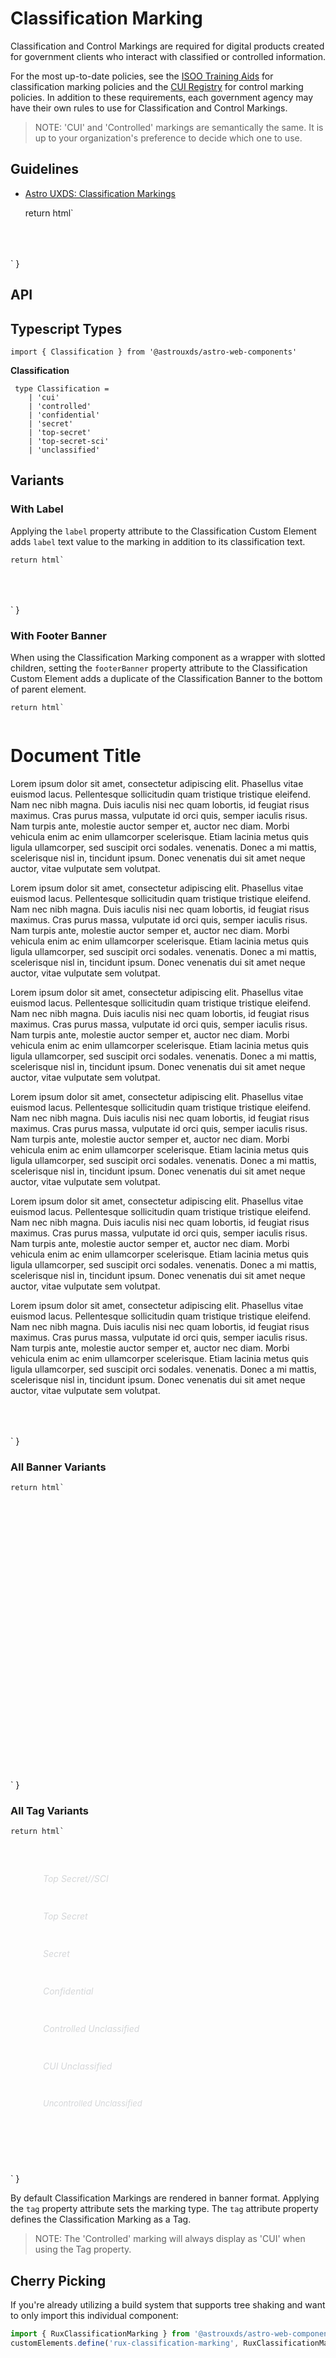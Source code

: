 
<Meta of={ClassificationMarkingStories} />

# Classification Marking

Classification and Control Markings are required for digital products created for government clients who interact with classified or controlled information.

For the most up-to-date policies, see the [ISOO Training Aids](https://www.archives.gov/isoo/training/training-aids) for classification marking policies and the [CUI Registry](https://www.archives.gov/cui) for control marking policies. In addition to these requirements, each government agency may have their own rules to use for Classification and Control Markings.

> NOTE: 'CUI' and 'Controlled' markings are semantically the same. It is up to your organization's preference to decide which one to use.

## Guidelines

* [Astro UXDS: Classification Markings](https://astrouxds.com/components/classification-markings/)

    return html`
<div
    style="display: flex; flex-flow: column; justify-content: center; margin-bottom:50px; position: relative;"
>
    <rux-classification-marking
        classification="${args.classification}"
        .label="${args.label}"
        ?tag="${args.tag}"
    ></rux-classification-marking>
</div>
    `
}

<Canvas>
  <Story of={ClassificationMarkingStories.Default_} />
</Canvas>

## API

<Controls />

## Typescript Types

```
import { Classification } from '@astrouxds/astro-web-components'
```

**Classification**

```
 type Classification =
    | 'cui'
    | 'controlled'
    | 'confidential'
    | 'secret'
    | 'top-secret'
    | 'top-secret-sci'
    | 'unclassified'
```

## Variants

### With Label

Applying the `label` property attribute to the Classification Custom Element adds `label` text value to the marking in addition to its classification text.

    return html`
<div
    style="display: flex; flex-flow: column; justify-content: center; margin-bottom:50px; position: relative;"
>
    <rux-classification-marking
        classification="${args.classification}"
        label="${args.label}"
        ?tag="${args.tag}"
    >
    </rux-classification-marking>
</div>
    `
}

<Canvas>
  <Story of={ClassificationMarkingStories.WithLabel_} />
</Canvas>

### With Footer Banner

When using the Classification Marking component as a wrapper with slotted children, setting the `footerBanner` property attribute to the Classification Custom Element adds a duplicate of the Classification Banner to the bottom of parent element.

    return html`
<div
    style="display: flex; flex-flow: column; justify-content: center; margin-bottom:50px; position: relative;"
>
     <rux-classification-marking
        classification="${args.classification}"
        label="${args.label}"
        ?tag="${args.tag}"
    >
        <h1>Document Title</h1>
        <p>
            Lorem ipsum dolor sit amet, consectetur adipiscing elit.
            Phasellus vitae euismod lacus. Pellentesque sollicitudin
            quam tristique tristique eleifend. Nam nec nibh magna. Duis
            iaculis nisi nec quam lobortis, id feugiat risus maximus.
            Cras purus massa, vulputate id orci quis, semper iaculis
            risus. Nam turpis ante, molestie auctor semper et, auctor
            nec diam. Morbi vehicula enim ac enim ullamcorper
            scelerisque. Etiam lacinia metus quis ligula ullamcorper,
            sed suscipit orci sodales. venenatis. Donec a mi mattis,
            scelerisque nisl in, tincidunt ipsum. Donec venenatis dui
            sit amet neque auctor, vitae vulputate sem volutpat.
        </p>
        <p>
            Lorem ipsum dolor sit amet, consectetur adipiscing elit.
            Phasellus vitae euismod lacus. Pellentesque sollicitudin
            quam tristique tristique eleifend. Nam nec nibh magna. Duis
            iaculis nisi nec quam lobortis, id feugiat risus maximus.
            Cras purus massa, vulputate id orci quis, semper iaculis
            risus. Nam turpis ante, molestie auctor semper et, auctor
            nec diam. Morbi vehicula enim ac enim ullamcorper
            scelerisque. Etiam lacinia metus quis ligula ullamcorper,
            sed suscipit orci sodales. venenatis. Donec a mi mattis,
            scelerisque nisl in, tincidunt ipsum. Donec venenatis dui
            sit amet neque auctor, vitae vulputate sem volutpat.
        </p>
        <p>
            Lorem ipsum dolor sit amet, consectetur adipiscing elit.
            Phasellus vitae euismod lacus. Pellentesque sollicitudin
            quam tristique tristique eleifend. Nam nec nibh magna. Duis
            iaculis nisi nec quam lobortis, id feugiat risus maximus.
            Cras purus massa, vulputate id orci quis, semper iaculis
            risus. Nam turpis ante, molestie auctor semper et, auctor
            nec diam. Morbi vehicula enim ac enim ullamcorper
            scelerisque. Etiam lacinia metus quis ligula ullamcorper,
            sed suscipit orci sodales. venenatis. Donec a mi mattis,
            scelerisque nisl in, tincidunt ipsum. Donec venenatis dui
            sit amet neque auctor, vitae vulputate sem volutpat.
        </p>
        <p>
            Lorem ipsum dolor sit amet, consectetur adipiscing elit.
            Phasellus vitae euismod lacus. Pellentesque sollicitudin
            quam tristique tristique eleifend. Nam nec nibh magna. Duis
            iaculis nisi nec quam lobortis, id feugiat risus maximus.
            Cras purus massa, vulputate id orci quis, semper iaculis
            risus. Nam turpis ante, molestie auctor semper et, auctor
            nec diam. Morbi vehicula enim ac enim ullamcorper
            scelerisque. Etiam lacinia metus quis ligula ullamcorper,
            sed suscipit orci sodales. venenatis. Donec a mi mattis,
            scelerisque nisl in, tincidunt ipsum. Donec venenatis dui
            sit amet neque auctor, vitae vulputate sem volutpat.
        </p>
        <p>
            Lorem ipsum dolor sit amet, consectetur adipiscing elit.
            Phasellus vitae euismod lacus. Pellentesque sollicitudin
            quam tristique tristique eleifend. Nam nec nibh magna. Duis
            iaculis nisi nec quam lobortis, id feugiat risus maximus.
            Cras purus massa, vulputate id orci quis, semper iaculis
            risus. Nam turpis ante, molestie auctor semper et, auctor
            nec diam. Morbi vehicula enim ac enim ullamcorper
            scelerisque. Etiam lacinia metus quis ligula ullamcorper,
            sed suscipit orci sodales. venenatis. Donec a mi mattis,
            scelerisque nisl in, tincidunt ipsum. Donec venenatis dui
            sit amet neque auctor, vitae vulputate sem volutpat.
        </p>
        <p>
            Lorem ipsum dolor sit amet, consectetur adipiscing elit.
            Phasellus vitae euismod lacus. Pellentesque sollicitudin
            quam tristique tristique eleifend. Nam nec nibh magna. Duis
            iaculis nisi nec quam lobortis, id feugiat risus maximus.
            Cras purus massa, vulputate id orci quis, semper iaculis
            risus. Nam turpis ante, molestie auctor semper et, auctor
            nec diam. Morbi vehicula enim ac enim ullamcorper
            scelerisque. Etiam lacinia metus quis ligula ullamcorper,
            sed suscipit orci sodales. venenatis. Donec a mi mattis,
            scelerisque nisl in, tincidunt ipsum. Donec venenatis dui
            sit amet neque auctor, vitae vulputate sem volutpat.
        </p>
    </rux-classification-marking>
</div>
    `
}

<Canvas>
  <Story of={ClassificationMarkingStories.WithFooterBanner_} />
</Canvas>

### All Banner Variants

    return html`
<div
    style="display: flex; flex-flow: column; justify-content: center; margin:20px;"
>
    <div
        style="position: relative; height: 40px; margin-bottom: 20px; overflow: hidden;"
    >
        <rux-classification-marking
            classification="top-secret-sci"
        ></rux-classification-marking>
    </div>
    <div
        style="position: relative; height: 40px; margin-bottom: 20px; overflow: hidden;"
    >
        <rux-classification-marking
            classification="top-secret"
        ></rux-classification-marking>
    </div>
    <div
        style="position: relative; height: 40px; margin-bottom: 20px; overflow: hidden;"
    >
        <rux-classification-marking
            classification="secret"
        ></rux-classification-marking>
    </div>
    <div
        style="position: relative; height: 40px; margin-bottom: 20px; overflow: hidden;"
    >
        <rux-classification-marking
            classification="confidential"
        ></rux-classification-marking>
    </div>
    <div
        style="position: relative; height: 40px; margin-bottom: 20px; overflow: hidden;"
    >
        <rux-classification-marking
            classification="controlled"
        ></rux-classification-marking>
    </div>
    <div
        style="position: relative; height: 40px; margin-bottom: 20px; overflow: hidden;"
    >
        <rux-classification-marking
            classification="cui"
        ></rux-classification-marking>
    </div>
    <div
        style="position: relative; height: 40px; margin-bottom: 20px; overflow: hidden;"
    >
        <rux-classification-marking
            classification="unclassified"
        ></rux-classification-marking>
    </div>
</div>
    `
}

<Canvas>
  <Story of={ClassificationMarkingStories.AllBannerVariants_} />
</Canvas>

### All Tag Variants

    return html`
<div
    style="display: flex; flex-flow: column; justify-content: flex-start; width: 400px; margin:60px auto;"
>
    <div
        style="display: flex; align-items:baseline; position: relative; height: 40px; margin-bottom: 20px; overflow: hidden;"
    >
        <p
            style="display:flex; width:225px; font-size:14px; font-style:italic; color:#d5d7d9; margin: 0 0 1rem 0;"
        >
            Top Secret//SCI
        </p>
        <rux-classification-marking
            tag
            classification="top-secret-sci"
        ></rux-classification-marking>
    </div>
    <div
        style="display: flex; align-items:baseline; position: relative; height: 40px; margin-bottom: 20px; overflow: hidden;"
    >
        <p
            style="display:flex; width:225px; font-size:14px; font-style:italic; color:#d5d7d9; margin: 0 0 1rem 0;"
        >
            Top Secret
        </p>
        <rux-classification-marking
            tag
            classification="top-secret"
        ></rux-classification-marking>
    </div>
    <div
        style="display: flex; align-items:baseline;  position: relative; height: 40px; margin-bottom: 20px; overflow: hidden;"
    >
        <p
            style="display:flex; width:225px; font-size:14px; font-style:italic; color:#d5d7d9; margin: 0 0 1rem 0;"
        >
            Secret
        </p>
        <rux-classification-marking
            tag
            classification="secret"
        ></rux-classification-marking>
    </div>
    <div
        style="display: flex; align-items:baseline; position: relative; height: 40px; margin-bottom: 20px; overflow: hidden;"
    >
        <p
            style="display:flex; width:225px; font-size:14px; font-style:italic; color:#d5d7d9; margin: 0 0 1rem 0;"
        >
            Confidential
        </p>
        <rux-classification-marking
            tag
            classification="confidential"
        ></rux-classification-marking>
    </div>
    <div
        style="display: flex; align-items:baseline; position: relative; height: 40px; margin-bottom: 20px; overflow: hidden;"
    >
        <p
            style="display:flex; width:225px; font-size:14px; font-style:italic; color:#d5d7d9; margin: 0 0 1rem 0;"
        >
            Controlled Unclassified
        </p>
        <rux-classification-marking
            tag
            classification="controlled"
        ></rux-classification-marking>
    </div>
    <div
        style="display: flex; align-items:baseline; position: relative; height: 40px; margin-bottom: 20px; overflow: hidden;"
    >
        <p
            style="display:flex; width:225px; font-size:14px; font-style:italic; color:#d5d7d9; margin: 0 0 1rem 0;"
        >
            CUI Unclassified
        </p>
        <rux-classification-marking
            tag
            classification="cui"
        ></rux-classification-marking>
    </div>
    <div
        style="display: flex; align-items:baseline; position: relative; height: 40px; margin-bottom: 20px; overflow: hidden;"
    >
        <p
            style="display: flex; width:225px; font-size:13px; font-style:italic; color:#d5d7d9; margin: 0 0 1rem 0;"
        >
            Uncontrolled Unclassified
        </p>
        <rux-classification-marking
            tag
            classification="unclassified"
        ></rux-classification-marking>
    </div>
</div>
    `
}

By default Classification Markings are rendered in banner format. Applying the `tag` property attribute sets the marking type. The `tag` attribute property defines the Classification Marking as a Tag.

> NOTE: The 'Controlled' marking will always display as 'CUI' when using the Tag property.

<Canvas>
  <Story of={ClassificationMarkingStories.AllTagVariants_} />
</Canvas>

## Cherry Picking

If you're already utilizing a build system that supports tree shaking and want to only import this individual component:

```js
import { RuxClassificationMarking } from '@astrouxds/astro-web-components/dist/components/rux-classification-marking'
customElements.define('rux-classification-marking', RuxClassificationMarking)
```
